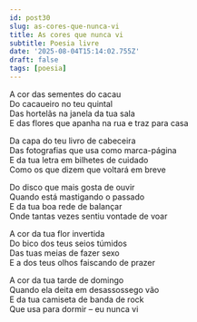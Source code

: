 ```yaml
---
id: post30
slug: as-cores-que-nunca-vi
title: As cores que nunca vi
subtitle: Poesia livre
date: '2025-08-04T15:14:02.755Z'
draft: false
tags: [poesia]
---
```


A cor das sementes do cacau  
Do cacaueiro no teu quintal  
Das hortelãs na janela da tua sala  
E das flores que apanha na rua e traz para casa

Da capa do teu livro de cabeceira  
Das fotografias que usa como marca-página  
E da tua letra em bilhetes de cuidado  
Como os que dizem que voltará em breve  

Do disco que mais gosta de ouvir  
Quando está mastigando o passado  
E da tua boa rede de balançar  
Onde tantas vezes sentiu vontade de voar

A cor da tua flor invertida  
Do bico dos teus seios túmidos  
Das tuas meias de fazer sexo  
E a dos teus olhos faiscando de prazer

A cor da tua tarde de domingo  
Quando ela deita em desassossego vão  
E da tua camiseta de banda de rock  
Que usa para dormir – eu nunca vi
